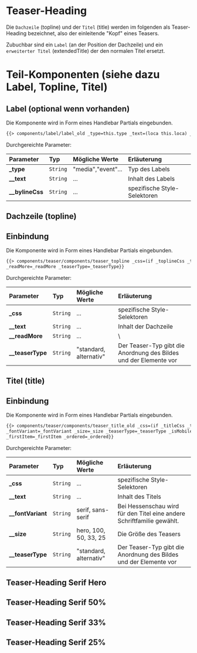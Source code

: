 
<Meta of={TeaserHeadingStories} />

# Teaser-Heading

Die `Dachzeile` (topline) und der `Titel` (title) werden im folgenden als Teaser-Heading bezeichnet, also der einleitende "Kopf" eines Teasers.

Zubuchbar sind ein `Label` (an der Position der Dachzeile) und ein `erweiterter Titel` (extendedTitle) der den normalen Titel ersetzt.

# Teil-Komponenten (siehe dazu Label, Topline, Titel)

## Label (optional wenn vorhanden)

Die Komponente wird in Form eines Handlebar Partials eingebunden.

```html
{{> components/label/label_old _type=this.type _text=(loca this.loca) _bylineCss=../_labelCss}}
```

Durchgereichte Parameter:

| Parameter         | Typ      | Mögliche Werte     | Erläuterung                  |
| :---------------- | :------- | :----------------- | :--------------------------- |
| **\_type**        | `String` | "media","event"... | Typ des Labels               |
| **\_\_text**      | `String` | ...                | Inhalt des Labels            |
| **\_\_bylineCss** | `String` | ...                | spezifische Style-Selektoren |

## Dachzeile (topline)

## Einbindung

Die Komponente wird in Form eines Handlebar Partials eingebunden.

```html
{{> components/teaser/components/teaser_topline _css=(if _toplineCss _toplineCss "") _text=_topline
_readMore=_readMore _teaserType=_teaserType}}
```

Durchgereichte Parameter:

| Parameter          | Typ      | Mögliche Werte         | Erläuterung                                                       |
| :----------------- | :------- | :--------------------- | :---------------------------------------------------------------- |
| **\_css**          | `String` | ...                    | spezifische Style-Selektoren                                      |
| **\_\_text**       | `String` | ...                    | Inhalt der Dachzeile                                              |
| **\_\_readMore**   | `String` | ...                    | \                                                                 |
| **\_\_teaserType** | `String` | "standard, alternativ" | Der Teaser-Typ gibt die Anordnung des Bildes und der Elemente vor |

## Titel (title)

## Einbindung

Die Komponente wird in Form eines Handlebar Partials eingebunden.

```html
{{> components/teaser/components/teaser_title_old _css=(if _titleCss _titleCss "") _text=_title
_fontVariant=_fontVariant _size=_size _teaserType=_teaserType _isMobile1to1=_isMobile1to1
_firstItem=_firstItem _ordered=_ordered}}
```

Durchgereichte Parameter:

| Parameter           | Typ      | Mögliche Werte         | Erläuterung                                                            |
| :------------------ | :------- | :--------------------- | :--------------------------------------------------------------------- |
| **\_css**           | `String` | ...                    | spezifische Style-Selektoren                                           |
| **\_\_text**        | `String` | ...                    | Inhalt des Titels                                                      |
| **\_\_fontVariant** | `String` | serif, sans-serif      | Bei Hessenschau wird für den Titel eine andere Schriftfamilie gewählt. |
| **\_\_size**        | `String` | hero, 100, 50, 33, 25  | Die Größe des Teasers                                                  |
| **\_\_teaserType**  | `String` | "standard, alternativ" | Der Teaser-Typ gibt die Anordnung des Bildes und der Elemente vor      |

## Teaser-Heading Serif Hero

<Canvas>
    <Story of={TeaserHeadingStories.SerifHero} />
</Canvas>

<ArgTypes story="Serif Hero" />

## Teaser-Heading Serif 50%

<Canvas>
    <Story of={TeaserHeadingStories.Serif50} />
</Canvas>

## Teaser-Heading Serif 33%

<Canvas>
    <Story of={TeaserHeadingStories.Serif33} />
</Canvas>

## Teaser-Heading Serif 25%

<Canvas>
    <Story of={TeaserHeadingStories.Serif25} />
</Canvas>
